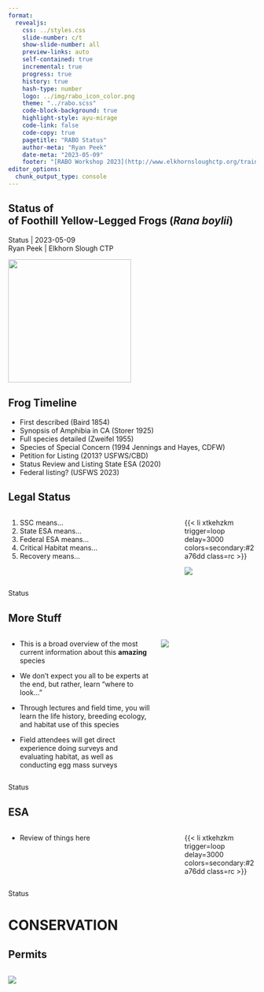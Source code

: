 ```yaml
---
format: 
  revealjs:
    css: ../styles.css
    slide-number: c/t
    show-slide-number: all
    preview-links: auto
    self-contained: true
    incremental: true
    progress: true
    history: true
    hash-type: number
    logo: ../img/rabo_icon_color.png
    theme: "../rabo.scss"
    code-block-background: true
    highlight-style: ayu-mirage
    code-link: false
    code-copy: true
    pagetitle: "RABO Status"
    author-meta: "Ryan Peek"
    date-meta: "2023-05-09"
    footer: "[RABO Workshop 2023](http://www.elkhornsloughctp.org/training/show_train_detail.php?TRAIN_ID=Ec66CMJ)"
editor_options: 
  chunk_output_type: console
---
```


::: {.my-title}
# [Status]{.blue} of <br />of Foothill Yellow-Legged Frogs (*Rana boylii*)

::: {.my-grey}
[Status | 2023-05-09]{}<br />
[Ryan Peek | Elkhorn Slough CTP]{}
:::

![](../img/rabo_adult_dark_transparent.png){.absolute bottom=0 right=0 width=250}
:::


## Frog Timeline

- First described (Baird 1854)
- Synopsis of Amphibia in CA (Storer 1925)
- Full species detailed (Zweifel 1955)
- Species of Special Concern (1994 Jennings and Hayes, CDFW)
- Petition for Listing (2013? USFWS/CBD)
- Status Review and Listing State ESA (2020)
- Federal listing? (USFWS 2023)

## Legal Status

::: {.columns .pv4}
::: {.column width="70%" .incremental}
1. SSC means...
2. State [ESA]{.b .blue} means...
3. Federal [ESA]{.b .navy} means...
4. Critical Habitat means...
5. Recovery means...
:::

::: {.column .tc .pv5 width="30%"}

{{< li xtkehzkm trigger=loop delay=3000 colors=secondary:#2a76dd class=rc >}}

![](../img/rabo_egg_mass_gos22.jpg){.br-100}

:::
:::

::: footer
Status
:::

## More Stuff {.smaller}

::: {.columns .pv4}
::: {.column width="60%"}
-   This is a broad overview of the most current information about this **amazing** species

::: {.fragment .mt1}
-   We don't expect you all to be experts at the end, but rather, learn "[where to look...]{.b .blue}"
:::

::: {.fragment .mt1}
-   Through [lectures]{.b .blue} and [field time]{.b .green}, you will learn the life history, breeding ecology, and habitat use of this species
:::

::: {.fragment .mt1}
-   Field attendees will get direct [experience]{.b .green} doing surveys and evaluating habitat, as well as conducting egg mass surveys
:::

:::

::: {.column .tc .pv5 width="40%"}

![](../img/rabo_eggs_sfy_dark.jpg){.br-100}

:::
:::

::: footer
Status
:::

## ESA {.smaller}

::: {.columns .pv4}
::: {.column width="70%" .incremental}
 
 - Review of things here
 
:::
::: {.column .tc .pv4 width="30%"}
{{< li xtkehzkm trigger=loop delay=3000 colors=secondary:#2a76dd class=rc >}}
:::
:::

::: footer
Status
:::


# CONSERVATION

## Permits {background-color="gray80"}

::: columns
::: column
![](../img/rabo_juvenile_on_thumb.jpg){fig-alt="A frog rana boylii"}
:::

:::
